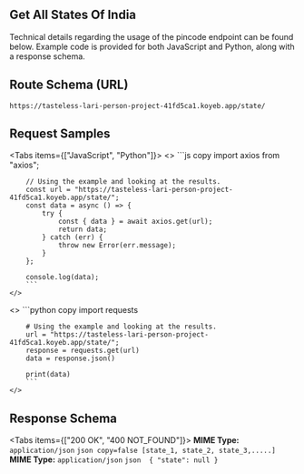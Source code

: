 
## Get All States Of India



Technical details regarding the usage of the pincode endpoint can be found below. Example code is provided for both JavaScript and Python, along with a response schema.

## Route Schema (URL)


```
https://tasteless-lari-person-project-41fd5ca1.koyeb.app/state/

```

## Request Samples

<Tabs items={["JavaScript", "Python"]}>
  <Tab>
    <>
        ```js copy 
        import axios from "axios";

        // Using the example and looking at the results.
        const url = "https://tasteless-lari-person-project-41fd5ca1.koyeb.app/state/";
        const data = async () => {
            try {
                const { data } = await axios.get(url);
                return data;
            } catch (err) {
                throw new Error(err.message);
            }
        };

        console.log(data);
        ```
    </>

  </Tab>
  <Tab>
    <>
        ```python copy 
        import requests

        # Using the example and looking at the results.
        url = "https://tasteless-lari-person-project-41fd5ca1.koyeb.app/state/";
        response = requests.get(url)
        data = response.json()

        print(data)
        ```
    </>

  </Tab>
</Tabs>


## Response Schema


<Tabs items={["200 OK", "400 NOT_FOUND"]}>
  <Tab>
    **MIME Type:** `application/json`
    ```json copy=false
    [state_1, state_2, state_3,.....]
    ```
  </Tab>
  <Tab>
    **MIME Type:** `application/json`
    ```json 
    {
        "state": null
    }
    ```

  </Tab>
</Tabs>
